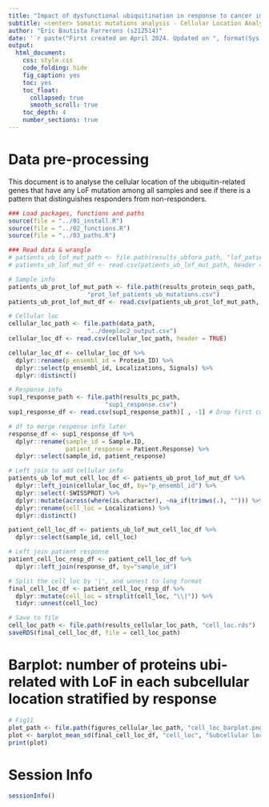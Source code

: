 ```yaml
---
title: "Impact of dysfunctional ubiquitination in response to cancer immunotherapy"
subtitle: <center> Somatic mutations analysis - Cellular Location Analysis </center>
author: "Eric Bautista Farrerons (s212514)"
date: '`r paste("First created on April 2024. Updated on ", format(Sys.Date(), "%d %B %Y"))`'
output:
  html_document:
    css: style.css
    code_folding: hide
    fig_caption: yes
    toc: yes
    toc_float:
      collapsed: true
      smooth_scroll: true
    toc_depth: 4
    number_sections: true
---
```


# Data pre-processing

This document is to analyse the cellular location of the ubiquitin-related genes that have any LoF mutation among all samples and see if there is a pattern that distinguishes responders from non-responders.

```r
### Load packages, functions and paths
source(file = "../01_install.R")
source(file = "../02_functions.R")
source(file = "../03_paths.R")

### Read data & wrangle
# patients_ub_lof_mut_path <- file.path(results_ubfora_path, "lof_patients_ub_mutations.csv") # LoF patients mutations df
# patients_ub_lof_mut_df <- read.csv(patients_ub_lof_mut_path, header = TRUE)[ , -1]

# Sample info
patients_ub_prot_lof_mut_path <- file.path(results_protein_seqs_path, 
                      "prot_lof_patients_ub_mutations.csv")
patients_ub_prot_lof_mut_df <- read.csv(patients_ub_prot_lof_mut_path, header = TRUE)[ , -1]

# Cellular loc
cellular_loc_path <- file.path(data_path, 
                      "../deeploc2_output.csv")
cellular_loc_df <- read.csv(cellular_loc_path, header = TRUE)

cellular_loc_df <- cellular_loc_df %>% 
  dplyr::rename(p_ensembl_id = Protein_ID) %>% 
  dplyr::select(p_ensembl_id, Localizations, Signals) %>% 
  dplyr::distinct()

# Response info
sup1_response_path <- file.path(results_pc_path, 
                           "sup1_response.csv")
sup1_response_df <- read.csv(sup1_response_path)[ , -1] # Drop first column

# df to merge response info later
response_df <- sup1_response_df %>% 
  dplyr::rename(sample_id = Sample.ID,
                patient_response = Patient.Response) %>% 
  dplyr::select(sample_id, patient_response)

# Left join to add cellular info
patients_ub_lof_mut_cell_loc_df <- patients_ub_prot_lof_mut_df %>% 
  dplyr::left_join(cellular_loc_df, by="p_ensembl_id") %>% 
  dplyr::select(-SWISSPROT) %>% 
  dplyr::mutate(across(where(is.character), ~na_if(trimws(.), ""))) %>% 
  dplyr::rename(cell_loc = Localizations) %>% 
  dplyr::distinct()

patient_cell_loc_df <- patients_ub_lof_mut_cell_loc_df %>% 
  dplyr::select(sample_id, cell_loc)

# Left join patient response
patient_cell_loc_resp_df <- patient_cell_loc_df %>% 
  dplyr::left_join(response_df, by="sample_id")

# Split the cell_loc by '|', and unnest to long format
final_cell_loc_df <- patient_cell_loc_resp_df %>%
  dplyr::mutate(cell_loc = strsplit(cell_loc, "\\|")) %>%
  tidyr::unnest(cell_loc)

# Save to file
cell_loc_path <- file.path(results_cellular_loc_path, "cell_loc.rds")
saveRDS(final_cell_loc_df, file = cell_loc_path)
```

# Barplot: number of proteins ubi-related with LoF in each subcellular location stratified by response

```r
# Fig11
plot_path <- file.path(figures_cellular_loc_path, "cell_loc_barplot.png")
plot <- barplot_mean_sd(final_cell_loc_df, "cell_loc", "Subcellular location", "Mean protein counts", 8, 6, -13.5, 0.5, 4, plot_path)
print(plot)
```

<!-- # Clustering based on cellular location: Heat map -->

<!-- ## R and NR Heat map -->

<!-- ```{r, message=FALSE, warning=FALSE} -->
<!-- plot_path <- file.path(figures_cellular_loc_path, "cell_loc_heat_map_RvsNR.png") -->
<!-- complex_heatmap_cell_loc(response_df, patient_cell_loc_resp_df, plot_path, "Heat Map of cellular location stratified by patient", 1000, 500) -->
<!-- ``` -->

<!-- ![Heat Map of cellular location stratified by patient](/Users/ericbf10/Desktop/MSc-thesis-project-Eric/results/somatic_mutation_analysis/cellular_loc/figures/cell_loc_heat_map_RvsNR.png){width=100%, height=100%} -->

<!-- ## R Heat map -->

<!-- ```{r, message=FALSE, warning=FALSE} -->
<!-- patient_cell_loc_R_df <- patient_cell_loc_resp_df %>%  -->
<!--   dplyr::filter(patient_response == "R") -->
<!-- plot_path <- file.path(figures_cellular_loc_path, "cell_loc_heat_map_R.png") -->
<!-- complex_heatmap_cell_loc(response_df, patient_cell_loc_R_df, plot_path, "Heat Map of cellular location of Responders", 1000, 500) -->
<!-- ``` -->

<!-- ![Heat Map of cellular location of Responders](/Users/ericbf10/Desktop/MSc-thesis-project-Eric/results/somatic_mutation_analysis/cellular_loc/figures/cell_loc_heat_map_R.png){width=100%, height=100%} -->

<!-- ## NR Heat map -->

<!-- ```{r, message=FALSE, warning=FALSE} -->
<!-- patient_cell_loc_NR_df <- patient_cell_loc_resp_df %>%  -->
<!--   dplyr::filter(patient_response == "NR") -->
<!-- plot_path <- file.path(figures_cellular_loc_path, "cell_loc_heat_map_NR.png") -->
<!-- complex_heatmap_cell_loc(response_df, patient_cell_loc_NR_df, plot_path, "Heat Map of cellular location of Non-responders", 1000, 500) -->
<!-- ``` -->

<!-- ![Heat Map of cellular location of Non-responders](/Users/ericbf10/Desktop/MSc-thesis-project-Eric/results/somatic_mutation_analysis/cellular_loc/figures/cell_loc_heat_map_NR.png){width=100%, height=100%} -->

<!-- What I see is that both groups have some genes in the nucleous and cytoplasm primarily, with some exceptions. I can't see a clear patter that distinguishes both groups regarding cellular compartment localization of the mutated genes. Also, I think it would be probably a good idea to normalize the "counts" by the number of mutations in each group, so that I have a "relative abundance" that is more comparable. -->

<!-- # Further exploration: genes in each cell compartment -->

<!-- ```{r, message=FALSE, warning=FALSE, fig.height=6, fig.width=8} -->
<!-- # Fig11 -->

<!-- unique_shared_genes_path <- file.path(results_ubfora_path,  -->
<!--                       "unique_and_shared_genes_RvsNR.csv") -->
<!-- unique_shared_genes_df <- read.csv(unique_shared_genes_path, header = TRUE)[ , -1] -->

<!-- # Make sure rows are unique -->
<!-- unique_cell_loc_df <- patients_ub_lof_mut_cell_loc_df %>%  -->
<!--   dplyr::select(-sample_id, -p_ensembl_id, -Location, -Allele, -Signals) %>%  -->
<!--   dplyr::distinct() -->

<!-- # Split the cell_loc by '|', and unnest to long format -->
<!-- unnest_cell_loc_df <- unique_cell_loc_df %>% -->
<!--   dplyr::mutate(cell_loc = strsplit(cell_loc, "\\|")) %>% -->
<!--   tidyr::unnest(cell_loc) -->

<!-- unique_hugo_df <- unique_shared_genes_df %>%  -->
<!--   dplyr::select(-go_parent_term) %>%  -->
<!--   dplyr::distinct() -->

<!-- # Merge info -->
<!-- combined_df <- unnest_cell_loc_df %>%  -->
<!--   dplyr::left_join(unique_hugo_df, by="ensembl_id") %>%  -->
<!--   dplyr::distinct() -->

<!-- # Save to file -->
<!-- cell_loc_path <- file.path(results_cellular_loc_path, "cell_loc.rds") -->
<!-- saveRDS(combined_df, file = cell_loc_path) -->

<!-- # Calculate the counts -->
<!-- grouped_counts <- combined_df %>% -->
<!--   dplyr::select(ensembl_id, cell_loc, source) %>%  -->
<!--   group_by(cell_loc, source) %>% -->
<!--   summarise(count = n(), .groups = 'drop') %>%  -->
<!--   tidyr::complete(cell_loc, source, fill = list(count = 0)) %>% -->
<!--   arrange(cell_loc, source) %>%  -->
<!--   dplyr::distinct() -->

<!-- # Calculate the maximum count to set the y-axis limit dynamically -->
<!-- max_count <- max(grouped_counts$count, na.rm = TRUE) -->
<!-- buffer <- max_count * 0.1 # Add 10% buffer to the maximum count for the labels -->

<!-- # Create the bar plot with error bars and p-values -->
<!-- plot <- ggplot(grouped_counts, aes(x = cell_loc, y = count, fill = source)) + -->
<!--   geom_bar(stat = "identity", position = position_dodge(), width = 0.8) +  # dodge position to place bars side by side -->
<!--   geom_text(aes(label = count), vjust = -0.5, position = position_dodge(0.9)) +  # Exclude "0" labels -->
<!--   scale_fill_manual(values = c("R" = "#009E73", "NR" = "#D55E00", "Shared" = "#CC79A7"), -->
<!--                     labels = c("R" = "Responsers", "NR" = "Non-responders", "Shared" = "Shared")) + -->
<!--   labs(title = NULL, -->
<!--        x = "Subcellular compartment", -->
<!--        y = "Gene counts", -->
<!--        fill = "Response Group") + -->
<!--   ylim(0, max_count + buffer) + # Adjust the y-axis to include the buffer -->
<!--   theme_minimal() + -->
<!--   theme( -->
<!--       panel.grid.major = element_line(color = "lightgrey", linewidth = 0.5), -->
<!--       panel.grid.minor = element_blank(), -->
<!--       panel.background = element_rect(fill = "white", colour = "black"), -->
<!--       plot.background = element_rect(fill = "white", colour = NA), -->
<!--       axis.text.x = element_text(angle = 0, hjust = 1, vjust = 1)) +  # Rotate X-axis labels for better readability -->
<!--   scale_y_continuous(breaks = seq(0, max_count, by = 5),  # Ticks every 5 units -->
<!--                      minor_breaks = seq(0, max_count, by = 1))  # Minor ticks every 1 unit -->

<!-- plot <- plot + stat_compare_means(aes(group = source), method = "wilcox.test", label = "p.format", vjust = -2) -->

<!-- plot_path <- file.path(figures_cellular_loc_path, "barplot_R_NR_shared_cell_loc.png") -->
<!-- ggsave(plot_path, plot, width = 12, height = 10, dpi = 300) -->

<!-- # Print the plot -->
<!-- print(plot) -->
<!-- ``` -->

<!-- The plot represents ubiquitin genes in R, NR and shared classified by their cellular localization. Some of the genes got different predicted cellular compartments, that's why we see more than 106 genes in total (reference to Venn Diagram). I can't see any clear pattern that distinguishes R and NR based on CC. -->

# Session Info

```r
sessionInfo()
```

